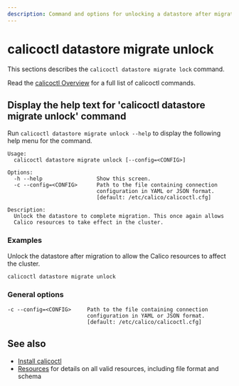 ```yaml
---
description: Command and options for unlocking a datastore after migration.
---
```



# calicoctl datastore migrate unlock

This sections describes the `calicoctl datastore migrate lock` command.

Read the [calicoctl Overview](../../overview.mdx)
for a full list of calicoctl commands.

## Display the help text for 'calicoctl datastore migrate unlock' command

Run `calicoctl datastore migrate unlock --help` to display the following help menu for the
command.

```
Usage:
  calicoctl datastore migrate unlock [--config=<CONFIG>]

Options:
  -h --help                 Show this screen.
  -c --config=<CONFIG>      Path to the file containing connection
                            configuration in YAML or JSON format.
                            [default: /etc/calico/calicoctl.cfg]

Description:
  Unlock the datastore to complete migration. This once again allows
  Calico resources to take effect in the cluster.
```

### Examples

Unlock the datastore after migration to allow the Calico resources to affect
the cluster.

```bash
calicoctl datastore migrate unlock
```

### General options

```
-c --config=<CONFIG>     Path to the file containing connection
                         configuration in YAML or JSON format.
                         [default: /etc/calico/calicoctl.cfg]
```

## See also

- [Install calicoctl](../../../../../operations/clis/calicoctl/install.mdx)
- [Resources](../../../../resources/overview.mdx) for details on all valid resources, including file format
  and schema
